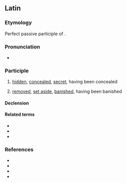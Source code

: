 ==Latin==

===Etymology===
Perfect passive participle of {{m|la|abdō||remove, withdraw, put away}}.

===Pronunciation===
* {{la-IPA}}

===Participle===
{{la-part|abditus}}

# [[hid]]den, [[conceal]]ed, [[secret]], having been concealed
#: {{quote-book|la|year=1507|author=Antonio Bassi|url=https://archive.org/details/antoniibeniuenii00beni|title=De abditis nonnullis ac mirandis morburum et sanationum causis|text=De '''abditis''' nonnullis ac mirandis morburum et sanationum causis|t=On some '''hidden''' and remarkable causes of disease and recovery}}
# [[remove]]d, [[set aside]], [[banish]]ed, having been banished

====Declension====
{{la-adecl|abditus}}

====Related terms====
* {{l|la|abditē}}
* {{l|la|abditīvus}}
* {{l|la|abdō}}

===References===
* {{R:L&S}}
* {{R:Elementary Lewis}}
* {{R:du Cange}}
* {{R:Gaffiot}}